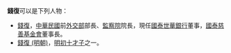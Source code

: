 '''錢復'''可以是下列人物：

*[[錢復|錢復]]，[[中華民國|中華民國]]前[[中華民國外交部|外交部]]部長、[[監察院|監察院]]院長，現任[[國泰世華銀行|國泰世華銀行]]董事，[[國泰慈善基金會|國泰慈善基金會]]董事長。
*[[錢復_(明朝)|錢復 (明朝)]]，[[明初十才子|明初十才子]]之一。


{{disambig|F|cat=二字人名消歧义}}